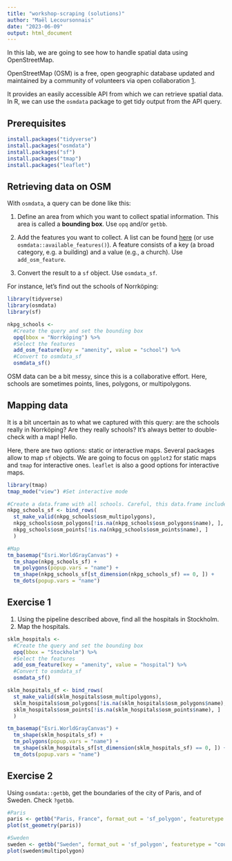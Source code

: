```yaml
---
title: "workshop-scraping (solutions)"
author: "Maël Lecoursonnais"
date: "2023-06-09"
output: html_document
---
```


In this lab, we are going to see how to handle spatial data using OpenStreetMap.

OpenStreetMap (OSM) is a free, open geographic database updated and maintained by a community of volunteers via open collaboration [1](https://en.wikipedia.org/wiki/OpenStreetMap).

It provides an easily accessible API from which we can retrieve spatial data. In R, we can use the `osmdata` package to get tidy output from the API query.

## Prerequisites

```r
install.packages("tidyverse")
install.packages("osmdata")
install.packages("sf")
install.packages("tmap")
install.packages("leaflet")
```

## Retrieving data on OSM

With `osmdata`, a query can be done like this:

  1. Define an area from which you want to collect spatial information. This area is called a **bounding box**. Use `opq` and/or `getbb`. 
  
  2. Add the features you want to collect. A list can be found [here](https://wiki.openstreetmap.org/wiki/Map_features) (or use `osmdata::available_features()`). A feature consists of a key (a broad category, e.g. a building) and a value (e.g., a church). Use `add_osm_feature`.
  
  3. Convert the result to a `sf` object. Use `osmdata_sf`.

For instance, let's find out the schools of Norrköping:
```r
library(tidyverse)
library(osmdata)
library(sf)

nkpg_schools <- 
  #Create the query and set the bounding box
  opq(bbox = "Norrköping") %>% 
  #Select the features
  add_osm_feature(key = "amenity", value = "school") %>%
  #Convert to osmdata_sf
  osmdata_sf()
```

OSM data can be a bit messy, since this is a collaborative effort. Here, schools are sometimes points, lines, polygons, or multipolygons.

## Mapping data

It is a bit uncertain as to what we captured with this query: are the schools really in Norrköping? Are they really schools? It's always better to double-check with a map! Hello.

Here, there are two options: static or interactive maps. Several packages allow to map `sf` objects. We are going to focus on `ggplot2` for static maps and `tmap` for interactive ones. `leaflet` is also a good options for interactive maps.

```r
library(tmap)
tmap_mode("view") #Set interactive mode

#Create a data.frame with all schools. Careful, this data.frame includes multiple geometries!
nkpg_schools_sf <- bind_rows(
  st_make_valid(nkpg_schools$osm_multipolygons),
  nkpg_schools$osm_polygons[!is.na(nkpg_schools$osm_polygons$name), ],
  nkpg_schools$osm_points[!is.na(nkpg_schools$osm_points$name), ]
  ) 

#Map
tm_basemap("Esri.WorldGrayCanvas") +
  tm_shape(nkpg_schools_sf) +
  tm_polygons(popup.vars = "name") +
  tm_shape(nkpg_schools_sf[st_dimension(nkpg_schools_sf) == 0, ]) +
  tm_dots(popup.vars = "name")
```

## Exercise 1

  1. Using the pipeline described above, find all the hospitals in Stockholm.
  2. Map the hospitals.
  
```r
sklm_hospitals <- 
  #Create the query and set the bounding box
  opq(bbox = "Stockholm") %>% 
  #Select the features
  add_osm_feature(key = "amenity", value = "hospital") %>%
  #Convert to osmdata_sf
  osmdata_sf()

sklm_hospitals_sf <- bind_rows(
  st_make_valid(sklm_hospitals$osm_multipolygons),
  sklm_hospitals$osm_polygons[!is.na(sklm_hospitals$osm_polygons$name), ],
  sklm_hospitals$osm_points[!is.na(sklm_hospitals$osm_points$name), ]
  ) 

tm_basemap("Esri.WorldGrayCanvas") +
  tm_shape(sklm_hospitals_sf) +
  tm_polygons(popup.vars = "name") +
  tm_shape(sklm_hospitals_sf[st_dimension(sklm_hospitals_sf) == 0, ]) +
  tm_dots(popup.vars = "name")
```

## Exercise 2

Using `osmdata::getbb`, get the boundaries of the city of Paris, and of Sweden. Check `?getbb`.

```r
#Paris 
paris <- getbb("Paris, France", format_out = 'sf_polygon', featuretype = "settlement")
plot(st_geometry(paris))

#Sweden
sweden <- getbb("Sweden", format_out = 'sf_polygon', featuretype = "country")
plot(sweden$multipolygon)
```

  










